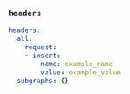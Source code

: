 ### `headers`

```yaml title="headers"
headers:
  all:
    request:
    - insert:
        name: example_name
        value: example_value
  subgraphs: {}
```
